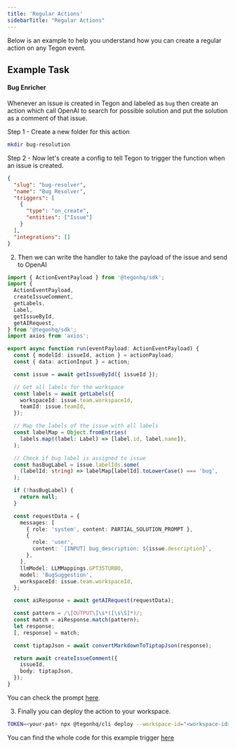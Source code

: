 ```yaml
---
title: 'Regular Actions'
sidebarTitle: "Regular Actions"
---
```


Below is an example to help you understand how you can create a regular action on any Tegon event. 

## Example Task

#### Bug Enricher

Whenever an issue is created in Tegon and labeled as `bug` then create an action which call OpenAI to search for possible solution and put the solution as a comment of that issue. 

Step 1 -  Create a new folder for this action

```bash 
mkdir bug-resolution
```

Step 2 - Now let's create a config to tell Tegon to trigger the function when an issue is created.

```json bug-resolution/config.json
{
  "slug": "bug-resolver",
  "name": "Bug Resolver",
  "triggers": [
    {
      "type": "on_create",
      "entities": ["Issue"]
    }
  ],
  "integrations": []
}

```

2. Then we can write the handler to take the payload of the issue and send to OpenAI

```ts bug-resolution/index.ts
import { ActionEventPayload } from '@tegonhq/sdk';
import {
  ActionEventPayload,
  createIssueComment,
  getLabels,
  Label,
  getIssueById,
  getAIRequest,
} from '@tegonhq/sdk';
import axios from 'axios';

export async function run(eventPayload: ActionEventPayload) {
  const { modelId: issueId, action } = actionPayload;
  const { data: actionInput } = action;

  const issue = await getIssueById({ issueId });

  // Get all labels for the workspace
  const labels = await getLabels({
    workspaceId: issue.team.workspaceId,
    teamId: issue.teamId,
  });

  // Map the labels of the issue with all labels
  const labelMap = Object.fromEntries(
    labels.map((label: Label) => [label.id, label.name]),
  );

  // Check if bug label is assigned to issue
  const hasBugLabel = issue.labelIds.some(
    (labelId: string) => labelMap[labelId].toLowerCase() === 'bug',
  );

  if (!hasBugLabel) {
    return null;
  }

  const requestData = {
    messages: [
      { role: 'system', content: PARTIAL_SOLUTION_PROMPT },
      {
        role: 'user',
        content: `[INPUT] bug_description: ${issue.description}`,
      },
    ],
    llmModel: LLMMappings.GPT35TURBO,
    model: 'BugSuggestion',
    workspaceId: issue.team.workspaceId,
  };

  const aiResponse = await getAIRequest(requestData);

  const pattern = /\[OUTPUT\]\s*([\s\S]*)/;
  const match = aiResponse.match(pattern);
  let response;
  [, response] = match;

  const tiptapJson = await convertMarkdownToTiptapJson(response);

  return await createIssueComment({
    issueId,
    body: tiptapJson,
  });
}

```


You can check the prompt [here](https://github.com/tegonhq/tegon/blob/main/actions/bug-enricher/utils.ts).

3. Finally you can deploy the action to your workspace.

```bash
TOKEN=<your-pat> npx @tegonhq/cli deploy --workspace-id="<workspace-id>"
```

<Tip>You can find the whole code for this example trigger [here](https://github.com/tegonhq/tegon/tree/main/actions/bug-enricher)</Tip>